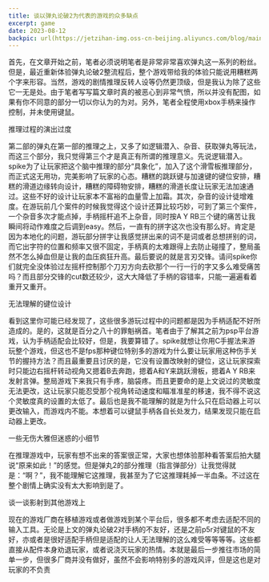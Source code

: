```yaml
---
title: 谈以弹丸论破2为代表的游戏的众多缺点
excerpt: game
date: 2023-08-12
backpic: url(https://jetzihan-img.oss-cn-beijing.aliyuncs.com/blog/mainpageBk.png)
---
```


首先，在文章开始之前，笔者必须说明笔者是非常非常喜欢弹丸这一系列的粉丝。但是，最近重新体验弹丸论破2整流程后，整个游戏带给我的体验只能说用糟糕两个字来形容。当然，游戏的剧情推理反转人设等仍然更顶级，但是我认为除了这些它一无是处。由于笔者写写篇文章时真的被恶心到非常气愤，所以并没有配图，如果有你不同意的部分一切以你认为的为对。另外，笔者全程使用xbox手柄来操作控制，并未使用键鼠。


推理过程的演出过度


第二部的弹丸在第一部的推理之上，又多了如逻辑潜入、杂音、获取弹丸等玩法，而这三个部分，我只觉得第三个才是真正有所谓的推理意义。先说逻辑潜入。spike为了让玩家把这个脑中推理的部分“具象化”，加入了这个滑雪板推理部分，而正式这无用功，完美影响了玩家的心态。糟糕的跳跃键与加速键的键位安排，糟糕的滑道边缘转向设计，糟糕的障碍物安排，糟糕的滑道长度让玩家无法加速通过。这些不好的设计让玩家本不富裕的血量雪上加霜。其次，杂音的设计徒增难度。在游玩前几个案件的时候我觉得这个设计还算比较巧妙，可到了第三个案件，一个杂音多次才能点掉，手柄摇杆追不上杂音，同时按A Y RB三个键的痛苦让我瞬间将动作难度之后调到easy。然后，一直有的拼字这次也没有那么好。肯定是因为本地化的问题，游玩部分拼字让我感觉拼出来的词不是词或者总想拼别的词，而它出字符的位置和频率又很不固定，手柄真的太难跟得上去防止碰撞了，整局虽然不怎么掉血但是让我的血压疯狂升高。最后要说的就是言刃交锋。请问spike你们就完全没体验过左摇杆控制那个刀刃方向去砍那个一行一行的字又多么难受痛苦吗？而且部分交锋的cut数还较少，这大大降低了手柄的容错率，只能一遍遍看着重开又重开。


无法理解的键位设计


看到这里你可能已经发现了，这些很多游玩过程中的问题都是因为手柄适配不好所造成的。是的，这就是百分之八十的罪魁祸首。笔者由于了解其之前为psp平台游戏，认为手柄适配会比较好，但是，我要算错了。spike就想让你用C手握法来游玩整个游戏，但这也不是fps那种键位特别多的游戏为什么要让玩家用这种伤手关节的握持方法？而且最重要且讨厌的是，它没有设置改映射的键位，这让玩家探索时只能边右摇杆转动视角又摁着B去奔跑，摁着A和Y来跳跃滑板，摁着A Y RB来发射言弹。整局游戏下来我只有手疼，脑袋疼。而且更要命的是上文说过的灵敏度无法更改，这让玩家只能忍受那个视角转动速度和瞄准准星的移速，我不得不说这个灵敏度真的设置的太低了。最后也是我不能理解的就是为什么只在启动器上可以更改输入，而游戏内不能。本想着可以键鼠手柄各自长处发力，结果发现只能在启动器上更改。


一些无伤大雅但迷惑的小细节


在推理游戏中，玩家有想不出来的答案很正常，大家也想体验那种看答案后拍大腿说“原来如此！”的感觉。但是弹丸2的部分推理（指言弹部分）让我觉得就是：“啊？”，我不能理解它这推理，我甚至为了它这推理耗掉一半血条。不过这在整个剧情上确实没有太大影响到是了。


谈一谈影射到其他游戏上


现在的游戏厂商在移植游戏或者做游戏到某个平台后，很多都不考虑去适配不同的输入工具。无论是上文的弹丸论破2对手柄的不友好，还是之前p5r对键鼠的不友好，亦或者是很好适配手柄但是适配的让人无法理解的这么难受等等等等。这些都直接从配件本身劝退玩家，或者说浇灭玩家的热情。本就是最后一步推往市场的简单一步，但很多厂商并没有做好，虽然不会影响特别多的游戏风评，但是这也是对玩家的不负责

